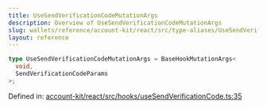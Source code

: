 ```yaml
---
title: UseSendVerificationCodeMutationArgs
description: Overview of UseSendVerificationCodeMutationArgs
slug: wallets/reference/account-kit/react/src/type-aliases/UseSendVerificationCodeMutationArgs
layout: reference
---
```


```ts
type UseSendVerificationCodeMutationArgs = BaseHookMutationArgs<
  void,
  SendVerificationCodeParams
>;
```

Defined in: [account-kit/react/src/hooks/useSendVerificationCode.ts:35](https://github.com/alchemyplatform/aa-sdk/blob/08da565ff1e1b5bcae4581d79993c4ed9e522c16/account-kit/react/src/hooks/useSendVerificationCode.ts#L35)
